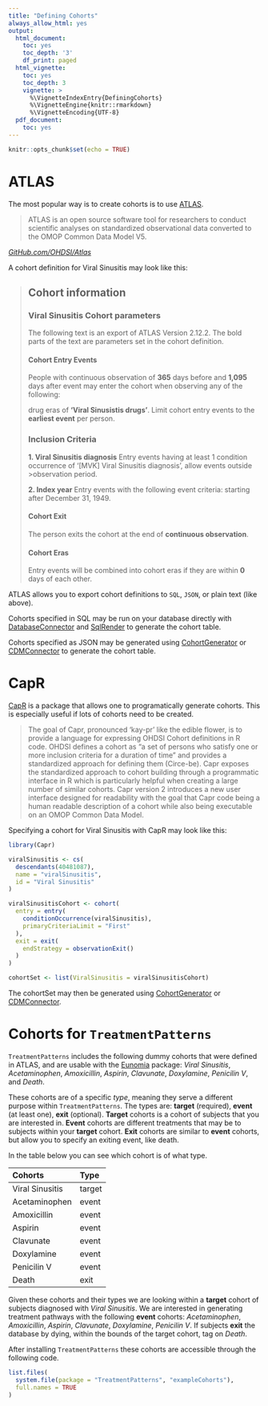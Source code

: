 ```yaml
---
title: "Defining Cohorts"
always_allow_html: yes
output:
  html_document:
    toc: yes
    toc_depth: '3'
    df_print: paged
  html_vignette:
    toc: yes
    toc_depth: 3
    vignette: >
      %\VignetteIndexEntry{DefiningCohorts}
      %\VignetteEngine{knitr::rmarkdown}
      %\VignetteEncoding{UTF-8}
  pdf_document:
    toc: yes
---
```


```r
knitr::opts_chunk$set(echo = TRUE)
```

# ATLAS
The most popular way is to create cohorts is to use [ATLAS](https://atlas-demo.ohdsi.org/).

>ATLAS is an open source software tool for researchers to conduct scientific analyses on standardized observational data converted to the OMOP Common Data Model V5.

[*GitHub.com/OHDSI/Atlas*](https://github.com/OHDSI/Atlas)

A cohort definition for Viral Sinusitis may look like this:

>## Cohort information
>### Viral Sinusitis Cohort parameters
>The following text is an export of ATLAS Version 2.12.2. The bold parts of the text are parameters set in the cohort definition.
>
>#### Cohort Entry Events
>People with continuous observation of **365** days before and **1,095** days after event may enter the cohort when observing any of the following:
>
>drug eras of **'Viral Sinusistis drugs'**.
>Limit cohort entry events to the **earliest event** per person.
>
>### Inclusion Criteria
>**1. Viral Sinusitis diagnosis**
>  Entry events having at least 1 condition occurrence of '[MVK] Viral Sinusitis diagnosis', allow events outside >observation period.
>
>**2. Index year**
>  Entry events with the following event criteria: starting after December 31, 1949.
>
>#### Cohort Exit
>The person exits the cohort at the end of **continuous observation**.
>
>#### Cohort Eras
>Entry events will be combined into cohort eras if they are within **0** days of each other.

ATLAS allows you to export cohort definitions to `SQL`, `JSON`, or plain text (like above).

Cohorts specified in SQL may be run on your database directly with [DatabaseConnector](https://ohdsi.github.io/DatabaseConnector/) and [SqlRender](https://ohdsi.github.io/SqlRender/) to generate the cohort table.

Cohorts specified as JSON may be generated using [CohortGenerator](https://ohdsi.github.io/CohortGenerator/) or [CDMConnector](https://darwin-eu.github.io/CDMConnector/) to generate the cohort table.

# CapR
[CapR](https://ohdsi.github.io/Capr/) is a package that allows one to programatically generate cohorts. This is especially useful if lots of cohorts need to be created.

>The goal of Capr, pronounced ‘kay-pr’ like the edible flower, is to provide a language for expressing OHDSI Cohort definitions in R code. OHDSI defines a cohort as “a set of persons who satisfy one or more inclusion criteria for a duration of time” and provides a standardized approach for defining them (Circe-be). Capr exposes the standardized approach to cohort building through a programmatic interface in R which is particularly helpful when creating a large number of similar cohorts. Capr version 2 introduces a new user interface designed for readability with the goal that Capr code being a human readable description of a cohort while also being executable on an OMOP Common Data Model.

Specifying a cohort for Viral Sinusitis with CapR may look like this:

```r
library(Capr)

viralSinusitis <- cs(
  descendants(40481087),
  name = "viralSinusitis",
  id = "Viral Sinusitis"
)

viralSinusitisCohort <- cohort(
  entry = entry(
    conditionOccurrence(viralSinusitis),
    primaryCriteriaLimit = "First"
  ),
  exit = exit(
    endStrategy = observationExit()
  )
)

cohortSet <- list(ViralSinusitis = viralSinusitisCohort)
```
The cohortSet may then be generated using [CohortGenerator](https://ohdsi.github.io/CohortGenerator/) or [CDMConnector](https://darwin-eu.github.io/CDMConnector/).

# Cohorts for `TreatmentPatterns`
`TreatmentPatterns` includes the following dummy cohorts that were defined in ATLAS, and are usable with the [Eunomia](https://ohdsi.github.io/Eunomia/) package: _Viral Sinusitis_, _Acetaminophen_, _Amoxicillin_, _Aspirin_, _Clavunate_, _Doxylamine_, _Penicilin V_, and _Death_.

These cohorts are of a specific _type_, meaning they serve a different purpose within `TreatmentPatterns`. The types are: **target** (required), **event** (at least one), **exit** (optional). **Target** cohorts is a cohort of subjects that you are interested in. **Event** cohorts are different treatments that may be to subjects within your **target** cohort. **Exit** cohorts are similar to **event** cohorts, but allow you to specify an exiting event, like death.

In the table below you can see which cohort is of what type.

| Cohorts         | Type   |
| :-------------- | :----- |
| Viral Sinusitis | target |
| Acetaminophen   | event  |
| Amoxicillin     | event  |
| Aspirin         | event  |
| Clavunate       | event  |
| Doxylamine      | event  |
| Penicilin V     | event  |
| Death           | exit   |

Given these cohorts and their types we are looking within a **target** cohort of subjects diagnosed with _Viral Sinusitis_. We are interested in generating treatment pathways with the following **event** cohorts: _Acetaminophen_, _Amoxicillin_, _Aspirin_, _Clavunate_, _Doxylamine_, _Penicilin V_. If subjects **exit** the database by dying, within the bounds of the target cohort, tag on _Death_.

After installing `TreatmentPatterns` these cohorts are accessible through the following code.
```r
list.files(
  system.file(package = "TreatmentPatterns", "exampleCohorts"),
  full.names = TRUE
)
```

